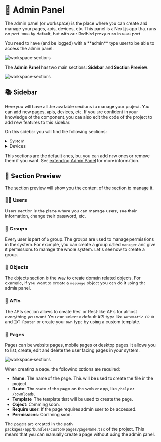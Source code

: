 # 💼 Admin Panel
The admin panel (or workspace) is the place where you can create and manage your pages, apis, devices, etc. This panel is a Next.js app that runs on port `3000` by default, but with our Redbird proxy runs in `8080` port.


<Callout type="warning">
You need to have (and be logged) with a **admin** type user to be able to access the admin panel.
</Callout>

![workspace-sections](https://raw.githubusercontent.com/Protofy-xyz/Protofy/assets/events/events-1.png)

The **Admin Panel** has two main sections: **Sidebar** and **Section Preview**.

![workspace-sections](https://raw.githubusercontent.com/Protofy-xyz/Protofy/assets/workspace/sections.png)

## 📚 Sidebar
Here you will have all the available sections to manage your project. You can add new pages, apis, devices, etc. 
If you are confident in your knowledge of the component, you can also edit the code of the project to add new features to this sidebar. 

On this sidebar you will find the following sections:

<details>
  <summary>System</summary>
  - Users: Manage users and user types.
  - Groups: Manage groups.
  - Objects: Create domain related objects.
  - Pages: Create and manage pages.
  - Apis: Create and manage apis.
  - Events: Visualize events occurred in the system.
  - Public: Manage public files.
  - Files: Filesystem manager for the project.
  - Messages: Visualize messages arrived to the system (mqtt).
  - Resources: Create a resource for the project (Tutorial, invoice, etc).
  - Databases: Manage you project persistent state management. 
</details>
<details>
  <summary>Devices</summary>
  - Devices: Manage devices (HomeDevice 1, Protofy office iot, etc).
  - Definition: Create definitions for a board (Sound sensor, temperature sensor, etc)
  - Boards: Create boards that your devices will use (ESP32 DevKit, Arduino UNO, etc)
  - Cores: Create cores that your boards will use (Arduino, ESP32, etc)
  - Sdks: Create availables sdks for your project devices (ESPHome, Platformio). 
</details>


This sections are the default ones, but you can add new ones or remove them if you want. See [extending Admin Panel](/adminpanel/extending) for more information.

## 📱 Section Preview
The section preview will show you the content of the section to manage it.

### 🧑‍💻 Users
Users section is the place where you can manage users, see their information, change their password, etc.

### 👥 Groups
Every user is part of a group. The groups are used to manage permissions in the system. For example, you can create a group called `manager` and give it permissions to manage the whole system. Let's see how to create a group. 

### 🧩 Objects
The objects section is the way to create domain related objects. For example, if you want to create a `message` object you can do it using the admin panel.

### 🔎 APIs
The APIs section allows to create Rest or Rest-like APIs for almost everything you want. You can select a default API type like `Automatic CRUD` and `IOT Router` or create your `own` type by using a custom template. 

### 📄 Pages

Pages can be website pages, mobile pages or desktop pages. It allows you to list, create, edit and delete the user facing pages in your system.

![workspace-sections](https://raw.githubusercontent.com/Protofy-xyz/Protofy/assets/pages/create-page.gif)

When creating a page, the following options are required:

  - **Name**: The name of the page. This will be used to create the file in the project.
  - **Route**: The route of the page on the web or app, like `/help` or `/downloads`.
  - **Template**: The template that will be used to create the page.
  - **Object**: Comming soon.
  - **Require user**: If the page requires admin user to be accessed. 
  - **Permissions**: Comming soon. 

The pages are created in the path `packages/app/bundles/custom/pages/pageName.tsx` of the project. This means that you can manually create a page without using the admin panel. 

